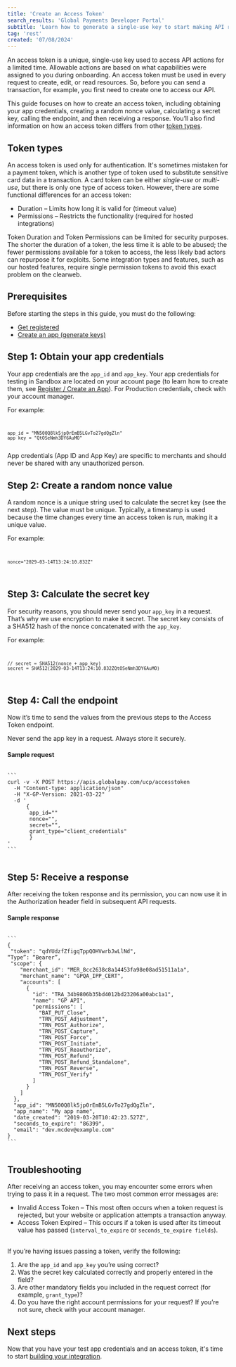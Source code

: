 ```yaml
---
title: 'Create an Access Token'
search_results: 'Global Payments Developer Portal'
subtitle: 'Learn how to generate a single-use key to start making API requests'
tag: 'rest'
created: '07/08/2024'
---
```

An access token is a unique, single-use key used to access API actions for a limited time. Allowable actions are based on what capabilities were assigned to you during onboarding. An access token must be used in every request to create, edit, or read resources. So, before you can send a transaction, for example, you first need to create one to access our API. 

This guide focuses on how to create an access token, including obtaining your app credentials, creating a random nonce value, calculating a secret key, calling the endpoint, and then receiving a response. You’ll also find information on how an access token differs from other [token types](#token-types).

## Token types
An access token is used only for authentication. It's sometimes mistaken for a payment token, which is another type of token used to substitute sensitive card data in a transaction. A card token can be either _single-use_ or _multi-use_, but there is only one type of access token. However, there are some functional differences for an access token:

* Duration – Limits how long it is valid for (timeout value)
* Permissions – Restricts the functionality (required for hosted integrations) 

Token Duration and Token Permissions can be limited for security purposes. The shorter the duration of a token, the less time it is able to be abused; the fewer permissions available for a token to access, the less likely bad actors can repurpose it for exploits. Some integration types and features, such as our hosted features, require single permission tokens to avoid this exact problem on the clearweb.

## Prerequisites
Before starting the steps in this guide, you must do the following:

* [Get registered](/docs/getting-started/register#get-registered)
* [Create an app (generate keys)](/docs/getting-started/register#create-an-app-generate-keys)

## Step 1: Obtain your app credentials
Your app credentials are the `app_id` and `app_key`. Your app credentials for testing in Sandbox are located on your account page (to learn how to create them, see [Register / Create an App](/docs/getting-started/register)). For Production credentials, check with your account manager.

For example:
<Code id="JSON" title="JSON" language="JSON" active>
```
app_id = "MN500Q8lk5jp0rEmB5LGvTo27gdQgZln"
app_key = "QtOSeNmh3DY6AuMO"
```
</Code>

<Infobox type="danger">
App credentials (App ID and App Key) are specific to merchants and should never be shared with any unauthorized person.
</Infobox>

## Step 2: Create a random nonce value
A random nonce is a unique string used to calculate the secret key (see the next step). The value must be unique. Typically, a timestamp is used because the time changes every time an access token is run, making it a unique value. 

For example:
<Code id="JSON" title="JSON" language="JSON" active>
```
nonce="2029-03-14T13:24:10.832Z"
```
</Code>

## Step 3: Calculate the secret key 
For security reasons, you should never send your `app_key` in a request. That’s why we use encryption to make it secret. The secret key consists of a SHA512 hash of the nonce concatenated with the `app_key`. 

For example:
<Code id="JSON" title="JSON" language="JSON" active>
```
// secret = SHA512(nonce + app_key)
secret = SHA512(2029-03-14T13:24:10.832ZQtOSeNmh3DY6AuMO) 
```
</Code>

## Step 4: Call the endpoint
Now it’s time to send the values from the previous steps to the Access Token endpoint.

<Infobox type="danger">
 Never send the app key in a request. Always store it securely. 
</Infobox>

#### Sample request
<Code id="JSON" language="JSON" title="JSON" active>
```
curl -v -X POST https://apis.globalpay.com/ucp/accesstoken 
  -H "Content-type: application/json" 
  -H "X-GP-Version: 2021-03-22" 
  -d '
      {
       app_id="<APP_ID>"
       nonce="<NONCE>",
       secret="<SECRET>",
       grant_type="client_credentials"
       }
'
```
 </Code>
  
## Step 5: Receive a response
After receiving the token response and its permission, you can now use it in the Authorization header field in subsequent API requests.

#### Sample response
<Code id="JSON" language="JSON" title="JSON" active>
```
{
 "token": "qdYUdzfZfigqTppQOHVwrbJwLlNd",
“Type”: “Bearer”,
 "scope": {
    "merchant_id": "MER_8cc2638c8a14453fa98e08ad51511a1a",
    "merchant_name": "GPQA_IPP_CERT",
    "accounts": [
      {
        "id": "TRA_34b9806b35bd4012bd23206a00abc1a1",
        "name": "GP API",
        "permissions": [
          "BAT_PUT_Close",
          "TRN_POST_Adjustment",
          "TRN_POST_Authorize",
          "TRN_POST_Capture",
          "TRN_POST_Force",
          "TRN_POST_Initiate",
          "TRN_POST_Reauthorize",
          "TRN_POST_Refund",
          "TRN_POST_Refund_Standalone",
          "TRN_POST_Reverse",
          "TRN_POST_Verify"
        ]
      }
    ]
  },
  "app_id": "MN500Q8lk5jp0rEmB5LGvTo27gdQgZln",
  "app_name": "My app name",
  "date_created": "2019-03-20T10:42:23.527Z",
  "seconds_to_expire": "86399",
  "email": "dev.mcdev@example.com"
}
```
 </Code>
  
  
## Troubleshooting
After receiving an access token, you may encounter some errors when trying to pass it in a request. The two most common error messages are:

* Invalid Access Token – This most often occurs when a token request is rejected, but your website or application attempts a transaction anyway.
* Access Token Expired – This occurs if a token is used after its timeout value has passed (`interval_to_expire` or `seconds_to_expire fields`).

 <br />
 If you’re having issues passing a token, verify the following:

1) Are the `app_id` and `app_key` you’re using correct?
2) Was the secret key calculated correctly and properly entered in the field?
3) Are other mandatory fields you included in the request correct (for example, `grant_type`)?
4) Do you have the right account permissions for your request? If you’re not sure, check with your account manager.

## Next steps
Now that you have your test app credentials and an access token, it's time to start [building your integration](/docs/getting-started/your-integration).
